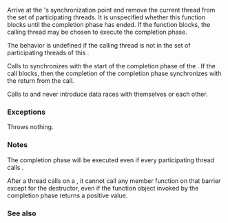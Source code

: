 {{cpp/experimental/flex_barrier/title|arrive_and_drop}}
{{cpp/experimental/concurrency/flex_barrier/navbar}}
{{dcl begin}}
{{dcl | since=concurrency | 1=
void arrive_and_drop();
}}
{{dcl end}}

Arrive at the {{tt|flex_barrier}}'s synchronization point and remove the current thread from the set of participating threads. It is unspecified whether this function blocks until the completion phase has ended. If the function blocks, the calling thread may be chosen to execute the completion phase.

The behavior is undefined if the calling thread is not in the set of participating threads of this {{tt|flex_barrier}}.

Calls to {{tt|arrive_and_drop}} synchronizes with the start of the completion phase of the {{tt|flex_barrier}}. If the call blocks, then the completion of the completion phase synchronizes with the return from the call.

Calls to {{tt|arrive_and_drop}} and {{tt|arrive_and_wait}} never introduce data races with themselves or each other.

=== Exceptions ===
Throws nothing.

=== Notes ===
The completion phase will be executed even if every participating thread calls {{tt|arrive_and_drop}}.

After a thread calls {{tt|arrive_and_drop}} on a {{tt|flex_barrier}}, it cannot call any member function on that barrier except for the destructor, even if the function object invoked by the completion phase returns a positive value.

=== See also ===
{{dsc begin}}
{{dsc inc | cpp/experimental/flex_barrier/dsc arrive_and_wait }}
{{dsc end}}

{{langlinks|zh}}